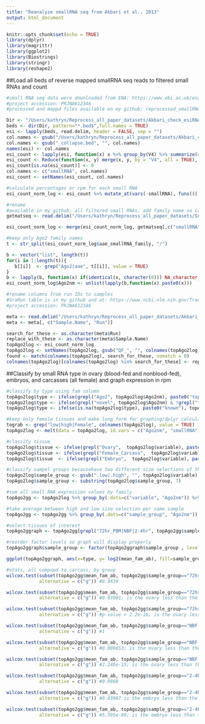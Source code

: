 ```yaml
---
title: "Reanalyze smallRNA seq from Akbari et al., 2013"
output: html_document
---
```

```r
knitr::opts_chunk$set(echo = TRUE)
library(dplyr)
library(magrittr)
library(ggplot2)
library(Biostrings)
library(stringr)
library(reshape2)
```

<!-- ```{r} -->
<!-- #small RNA seq data were downloaded from ENA: https://www.ebi.ac.uk/ena/browser/home -->
<!-- #accession: PRJNA612346 -->
<!-- #because the data are large, reprocessing are shown but commented out -->
<!-- Dir <- "/Users/kathryn/Reprocess_all_paper_datasets/Akbari_check_esiRNAs" -->
<!-- pathtogunzip <- dir(Dir, pattern= "*.fastq.gz", full.names = TRUE) -->
<!-- gunzip <- function(fileToGunZip,gunzip="gunzip", -->
<!--                    stderr=paste0(getwd(),"gunzip_stderr"), -->
<!--                    stdout=paste0(getwd(),"gunzip_stdout")){ -->
<!--   cmd <- gunzip -->
<!--   if(!file.exists(fileToGunZip))stop("File does not exist") -->

<!--   fileWithoutExtension <- tools::file_path_sans_ext(fileToGunZip) -->
<!--   if(file.exists(fileToGunZip) & !file.exists(fileWithoutExtension)){ -->
<!--     args <- c(fileWithoutExtension,"-k") -->
<!--     print(cmd) -->
<!--     print(args) -->

<!--     system2(cmd, -->
<!--             args, -->
<!--             stdout=stdout, -->
<!--             stderr=stderr -->
<!--     ) -->
<!--   } -->
<!--   return(fileWithoutExtension) -->
<!-- } -->


<!-- for (file in pathtogunzip) { -->
<!--   gunzip(file) -->
<!-- } -->


<!-- pathtoQC <- "/rugpfs/fs0/rice_lab/scratch/krozen/Akbari_check_esiRNAs" -->
<!-- toqf <- dir(pathtoQC , pattern= "*.fastq$", full.names = TRUE) -->

<!-- fastq_quality_filter <- function(fileTofqf,fqf="fastq_quality_filter",qEncoding=33, -->
<!--                                  minimumQuality=20, -->
<!--                                  minimumPercentOfRead=80,                                  -->
<!--                                  stderr=paste0(getwd(),"fastq_quality_filter_stderr"), -->
<!--                                  stdout=paste0(getwd(),"fastq_quality_filter_stdout")){ -->


<!--   cmd <- fqf -->

<!--   if(!file.exists(fileTofqf))stop("File does not exist") -->

<!--   file_fqf <- file.path(dirname(fileTofqf),paste0("QF_",basename(fileTofqf))) -->
<!--   if(file.exists(fileTofqf) & !file.exists(file_fqf)){ -->


<!--     args <- c( -->
<!--       paste0("-Q ",qEncoding), -->
<!--       paste0("-q ",minimumQuality), -->
<!--       paste0("-p ",minimumPercentOfRead), -->
<!--       paste0("-i  ",fileTofqf), -->
<!--       paste0("-o ",file_fqf)       -->
<!--     ) -->
<!--     print(cmd) -->
<!--     print(args) -->

<!--     system2(cmd, -->
<!--             args, -->
<!--             stdout=stdout, -->
<!--             stderr=stderr -->
<!--     ) -->
<!--   } -->
<!--   return(file_fqf) -->
<!-- } -->

<!-- #R command to quality filter: -->
<!-- file_QF <- fastq_quality_filter(file,fqf = "/Users/kathryn/FastX/fastq_quality_filter") -->
<!-- bplapply(toqf,  fastq_quality_filter, fqf = "/rugpfs/fs0/home/krozen/bin/fastq_quality_filter") -->


<!-- pathtoQC <- "/rugpfs/fs0/rice_lab/scratch/krozen/Akbari_check_esiRNAs" -->
<!-- tocoll <- dir(pathtoQC , pattern= "*.fastq$", full.names = TRUE) -->
<!-- fastx_collapser <- function(fileTofxc,fxc="fastx_collapser",qEncoding=33, -->
<!--                             stderr=file.path(getwd(),"fastq_collapse_stderr"), -->
<!--                             stdout=file.path(getwd(),"fastq_collapse_stdout")){ -->
<!--   cmd <- fxc -->

<!--   if(!file.exists(fileTofxc))stop("File does not exist") -->

<!--   file_fxc <- file.path(dirname(fileTofxc),gsub("\\.fa","_collapse.fasta",basename(fileTofxc))) -->
<!--   if(file.exists(fileTofxc) & !file.exists(file_fxc)){ -->

<!--     args <- c( -->
<!--       paste0("-v "), -->
<!--       paste0("-Q ",qEncoding), -->
<!--       paste0("-i  ",fileTofxc), -->
<!--       paste0("-o ",file_fxc)       -->
<!--     ) -->
<!--     print(cmd) -->
<!--     print(args) -->

<!--     system2(cmd, -->
<!--             args, -->
<!--             stdout=stdout, -->
<!--             stderr=stderr -->
<!--     ) -->
<!--   } -->
<!--   return(file_fxc) -->
<!-- } -->

<!-- bplapply(tocoll, fastx_collapser, fxc="/rugpfs/fs0/home/krozen/bin/fastx_collapser") -->
<!-- file_collapse <- fastx_collapser(file_QF,fxc="/rugpfs/fs0/home/krozen/bin/fastx_collapser") -->


<!-- fastx_clipper <- function(fileTofqs,fqc="fastx_clipper",length=18, -->
<!--                           adaptor="CTGTAGGCACCATCAATC", -->
<!--                           stderr=file.path(getwd(),"clipper_stats_stderr"), -->
<!--                           stdout=file.path(getwd(),"clipper_stats_stdout")){ -->
<!--   cmd <- fqc -->

<!--   if(!file.exists(fileTofqs))stop("File does not exist") -->

<!--   file_fqs <- file.path(dirname(fileTofqs),gsub(".fastastq",".fa",basename(fileTofqs))) -->
<!--   if(file.exists(fileTofqs) & !file.exists(file_fqs)){ -->

<!--     args <- c( -->
<!--       paste0("-l ",length), -->
<!--       paste0("-a  ",adaptor), -->
<!--       paste0("-o ",file_fqs), -->
<!--       paste0("-i ",fileTofqs) -->
<!--     ) -->
<!--     print(cmd) -->
<!--     print(args) -->

<!--     system2(cmd, -->
<!--             args, -->
<!--             stdout=stdout, -->
<!--             stderr=stderr -->
<!--     ) -->
<!--   } -->
<!--   return(file_fqs) -->
<!-- } -->

<!-- #R command to clip linker: -->
<!-- pathtoQC <- "/rugpfs/fs0/rice_lab/scratch/krozen/Akbari_check_esiRNAs" -->
<!-- toclip <- dir(pathtoQC , pattern= "*fastastq$", full.names = TRUE) -->

<!-- bplapply(toclip, fastx_clipper, fqc = "/rugpfs/fs0/home/krozen/bin/fastx_clipper")  -->
<!-- ##revmap, first make index -->

<!-- #make indices for mapping -->
<!-- pathtoQC <-  "/rugpfs/fs0/rice_lab/scratch/krozen/Akbari_check_esiRNAs" -->
<!-- unmapped <- dir(pathtoQC,pattern="*.fa$",full.names = TRUE) -->
<!-- bowtie_index <- function(genomeFasta, -->
<!--                          outFasta=gsub("\\.fa","",genomeFasta) -->
<!-- ) { -->
<!--   require(Rbowtie2) -->
<!--   if(!dir.exists(outFasta)){ -->
<!--     bowtie2_build(references=genomeFasta,  -->
<!--                   bt2Index=outFasta) -->
<!--   } -->

<!-- } -->

<!-- for (i in unmapped) { -->
<!--   bowtie_index(i, i) -->
<!-- } -->
<!-- bplapply(unmapped, unmapped, i) -->


<!-- #reverse map to all filtered known   -->
<!-- bowtie_align <- function(fq,index,sam=gsub("\\.fq|\\.fastq|\\.rm|\\.fa",".sam",index) -->
<!-- ) { -->
<!--   require(Rbowtie2) -->
<!--   if(!dir.exists(sam)){ -->
<!--     bowtie2(bt2Index = index, -->
<!--             samOutput = sam, -->
<!--             seq1 = fq,"--threads 4 -f -L 18 -k 1000000") -->
<!--     Rsamtools::asBam(sam,gsub("\\.sam","",sam)) -->
<!--   } -->

<!-- } -->

<!-- pathtoQC <- "/rugpfs/fs0/rice_lab/scratch/krozen/Akbari_check_esiRNAs" -->
<!-- ref <- dir(pathtoQC , pattern= "*fa$", full.names = TRUE) -->
<!-- ref <- gsub(".fa", unmapped) -->
<!-- bplapply(x= "/rugpfs/fs0/rice_lab/scratch/krozen/Akbari_check_esiRNAs/all_unique_filt_sRNAs_rn.fa", bowtie_align, index= ref) -->

<!-- for (i in unmapped) { -->
<!--   bowtie_align("/rugpfs/fs0/rice_lab/scratch/krozen/Akbari_check_esiRNAs/all_unique_filt_sRNAs_rn.fa", i)} -->

<!-- #convert to BED: -->

<!-- bamtobed <- function(file,filtDup=FALSE){ -->
<!--   require(GenomicAlignments) -->
<!--   require(rtracklayer) -->
<!--   temp <- readGAlignments(file, -->
<!--                           param=ScanBamParam(what = "qname")) -->
<!--   names(temp) <- mcols(temp)$qname -->
<!--   temp <- granges(temp) -->

<!--   if(filtDup) temp <- temp[!duplicated(temp),] -->
<!--   export.bed(temp, -->
<!--              con = gsub("\\.bam",".bed",file)) -->
<!-- } -->

<!-- #R command for bamtobed: -->
<!-- pathtoQC <- "/rugpfs/fs0/rice_lab/scratch/krozen/Akbari_check_esiRNAs" -->
<!-- mapped <- dir(pathtoQC , pattern= "bam$", full.names = TRUE) -->

<!-- bplapply(mapped, bamtobed) -->


<!-- ``` -->


##Load all beds of reverse mapped smallRNA seq reads to filtered small RNAs and count

```r
#small RNA seq data were downloaded from ENA: https://www.ebi.ac.uk/ena/browser/home
#project accession: PRJNA612346
#processed and mappd files available on my github: reprocessed_smallRNA_seq_from_Akbari_2013.zip

Dir <- "/Users/kathryn/Reprocess_all_paper_datasets/Akbari_check_esiRNAs"
beds <- dir(Dir, pattern="*.bed$",full.names = TRUE)
esi <- lapply(beds, read.delim, header = FALSE, sep = "")
col.names <- gsub("/Users/kathryn/Reprocess_all_paper_datasets/Akbari_check_esiRNAs/", "", beds)
col.names <- gsub("_collapse.bed", "", col.names)
names(esi) <- col.names
esi_count <- lapply(esi, function(x) x %>% group_by(V4) %>% summarize(count=n()))
esi_count <- Reduce(function(x, y) merge(x, y, by = "V4", all = TRUE), esi_count)
esi_count[is.na(esi_count)] <- 0 
col.names <- c("smallRNA", col.names)
esi_count <- setNames(esi_count, col.names)

#calculate percentages or rpm for each small RNA
esi_count_norm_log <- esi_count %>% mutate_at(vars(-smallRNA), funs(((.+1)/sum(.))*1E6))

#rename 
#available in my github; all filtered small RNAs, add family name so can collapse by family
getmatseq <- read.delim("/Users/kathryn/Reprocess_all_paper_datasets/Supp_tables/Table_S6_Resource_paper_FINAL_rn.txt", header =TRUE, sep = "\t")

esi_count_norm_log <- merge(esi_count_norm_log, getmatseq[,c("smallRNA", "aae_smallRNA_family")], by = "smallRNA")

#keep only Ago2 family names
t <- str_split(esi_count_norm_log$aae_smallRNA_family, "/")

b <- vector("list", length(t))
for(i in 1:length(t)){
   b[[i]]  <- grep("Ago2|aae", t[[i]], value = TRUE)
}
b <- lapply(b, function(x) if(identical(x, character(0))) NA_character_ else x)
esi_count_norm_log$Ago2nm <- unlist(lapply(b,function(x) paste0(x)))

#rename columns from run IDs to samples
#SraRun table is in my github and at: https://www.ncbi.nlm.nih.gov/Traces/study/?
#project accession: PRJNA612346

meta <- read.delim("/Users/kathryn/Reprocess_all_paper_datasets/Akbari_check_esiRNAs/SraRunTable.txt", header = TRUE, sep = ",")
meta <- meta[, c("Sample.Name", "Run")]

search_for_these <- as.character(meta$Run)
replace_with_these <- as.character(meta$Sample.Name)
topAgo2log <- esi_count_norm_log
topAgo2log <- setNames(topAgo2log, gsub("QF_", "", colnames(topAgo2log)))
found <- match(colnames(topAgo2log), search_for_these, nomatch = 0)
colnames(topAgo2log)[colnames(topAgo2log) %in% search_for_these] <- replace_with_these[found]


```

##Classify by small RNA type in ovary (blood-fed and nonblood-fed), embryos, and carcasses  (all female) and graph expression in rpm 

```r
#classify by type using fam column
topAgo2log$type <- ifelse(grepl("Ago2", topAgo2log$Ago2nm), paste0("top_novel"), NA)
topAgo2log$type <- ifelse(grepl("novel", topAgo2log$Ago2nm) & !grepl("top_novel", topAgo2log$type), paste0("novel"), topAgo2log$type)
topAgo2log$type <- ifelse(is.na(topAgo2log$type), paste0("known"), topAgo2log$type)

#keep only female tissues and make long form for graphing/dplyr calculations
tograb <- grep("low|high|Female", colnames(topAgo2log), value = TRUE)
topAgo2log <- melt(data = topAgo2log, id.vars = c("Ago2nm", "smallRNA", "type"), measure.vars = tograb)

#classify tissue
topAgo2log$tissue <- ifelse(grepl("Ovary",  topAgo2log$variable), paste0("Ovary"), NA)
topAgo2log$tissue <- ifelse(grepl("Female_Carcass",  topAgo2log$variable), paste0("Female_Carcass"), topAgo2log$tissue )
topAgo2log$tissue  <- ifelse(grepl("Embryo",  topAgo2log$variable), paste0("Embryo"), topAgo2log$tissue )

#classify sampel groups becausehave two different size selections of the same library
topAgo2log$sample_group <- gsub(".low|.high", "", topAgo2log$variable)
topAgo2log$sample_group <- substring(topAgo2log$sample_group, 7)

#sum all small RNA expression values by family
topAgo2gg <- topAgo2log %>% group_by(.dots=c("variable", "Ago2nm")) %>% summarise(fam_ab = sum(value), tissue =  dplyr::first(tissue), sample_group =  dplyr::first(sample_group), type =  dplyr::first(type))

#take average between high and low size selection per same sample
topAgo2gg <- topAgo2gg %>% group_by(.dots=c("sample_group", "Ago2nm")) %>% summarise(mean_fam_ab = mean(fam_ab), tissue = dplyr::first(tissue), type =  dplyr::first(type))

#select tissues of interest
topAgo2ggraph <- topAgo2gg[grepl("72hr_PBM|NBF|2-4hr", topAgo2gg$sample_group),]

#reorder factor levels so graph will display properly
topAgo2ggraph$sample_group <- factor(topAgo2ggraph$sample_group , levels=c("72hr_PBM_Female_Carcass", "NBF-Ovary", "72hr_PBM-Ovary", "2-4hr_Embryo"))

ggplot(topAgo2ggraph, aes(x=type, y= log2(mean_fam_ab), fill=sample_group)) + geom_boxplot(outlier.shape = NA, width = 0.5, notch = TRUE) + scale_fill_manual(values=c("#CCE70B", "plum", "lightslateblue", "mediumaquamarine")) + theme_bw() + ylim(0, 18)

#stats, all compaed to carcass, by group
wilcox.test(subset(topAgo2gg$mean_fam_ab, topAgo2gg$sample_group=="72hr_PBM-Ovary" & topAgo2gg$type=="known" ) , subset(topAgo2gg$mean_fam_ab, topAgo2gg$sample_group=="72hr_PBM_Female_Carcass" & topAgo2gg$type=="known" ),
            alternative = c("g")) #0.9439 

wilcox.test(subset(topAgo2gg$mean_fam_ab, topAgo2gg$sample_group=="72hr_PBM-Ovary" & topAgo2gg$type=="top_novel" ) , subset(topAgo2gg$mean_fam_ab, topAgo2gg$sample_group=="72hr_PBM_Female_Carcass" & topAgo2gg$type=="top_novel" ),
            alternative = c("g")) #0.03901; is the ovary less than the carcasss

wilcox.test(subset(topAgo2gg$mean_fam_ab, topAgo2gg$sample_group=="72hr_PBM-Ovary" & topAgo2gg$type=="novel" ) , subset(topAgo2gg$mean_fam_ab, topAgo2gg$sample_group=="72hr_PBM_Female_Carcass" & topAgo2gg$type=="novel" ),
            alternative = c("g")) #p-value < 2.2e-16; is the ovary less than the carcass

wilcox.test(subset(topAgo2gg$mean_fam_ab, topAgo2gg$sample_group=="NBF-Ovary" & topAgo2gg$type=="known" ) , subset(topAgo2gg$mean_fam_ab, topAgo2gg$sample_group=="72hr_PBM_Female_Carcass" & topAgo2gg$type=="known" ),
            alternative = c("g")) #1

wilcox.test(subset(topAgo2gg$mean_fam_ab, topAgo2gg$sample_group=="NBF-Ovary" & topAgo2gg$type=="top_novel" ) , subset(topAgo2gg$mean_fam_ab, topAgo2gg$sample_group=="72hr_PBM_Female_Carcass" & topAgo2gg$type=="top_novel" ),
            alternative = c("g")) #0.009653; is the ovary less than the carcasss

wilcox.test(subset(topAgo2gg$mean_fam_ab, topAgo2gg$sample_group=="NBF-Ovary" & topAgo2gg$type=="novel" ) , subset(topAgo2gg$mean_fam_ab, topAgo2gg$sample_group=="72hr_PBM_Female_Carcass" & topAgo2gg$type=="novel" ),
            alternative = c("g")) #2.248e-15; is the ovary less than the carcasss

wilcox.test(subset(topAgo2gg$mean_fam_ab, topAgo2gg$sample_group=="2-4hr_Embryo" & topAgo2gg$type=="known" ) , subset(topAgo2gg$mean_fam_ab, topAgo2gg$sample_group=="72hr_PBM_Female_Carcass" & topAgo2gg$type=="known" ),
            alternative = c("g")) #0.9988

wilcox.test(subset(topAgo2gg$mean_fam_ab, topAgo2gg$sample_group=="2-4hr_Embryo" & topAgo2gg$type=="top_novel" ) , subset(topAgo2gg$mean_fam_ab, topAgo2gg$sample_group=="72hr_PBM_Female_Carcass" & topAgo2gg$type=="top_novel" ),
            alternative = c("g")) #0.03907 is the embryo less than the carcass

wilcox.test(subset(topAgo2gg$mean_fam_ab, topAgo2gg$sample_group=="2-4hr_Embryo" & topAgo2gg$type=="novel" ) , subset(topAgo2gg$mean_fam_ab, topAgo2gg$sample_group=="72hr_PBM_Female_Carcass" & topAgo2gg$type=="novel" ),
            alternative = c("g")) #5.305e-09; is the embryo less than the carcass

```

